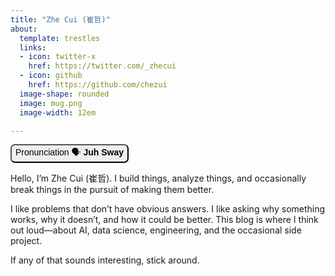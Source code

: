 ```yaml
---
title: "Zhe Cui (崔哲)"
about:
  template: trestles
  links:
  - icon: twitter-x
    href: https://twitter.com/_zhecui
  - icon: github
    href: https://github.com/chezui
  image-shape: rounded 
  image: mug.png
  image-width: 12em

---
```

<p><button onclick="playAudio()"
style="font-size: 14px; border-radius: 7px;">Pronunciation 🗣 <b>Juh Sway</b></button></p>

<script>
function playAudio() {
    var audio = new Audio('name.mp3');
    audio.play();
}
</script>

Hello, I’m Zhe Cui (崔哲). I build things, analyze things, and occasionally break things in the pursuit of making them better.

I like problems that don’t have obvious answers. I like asking why something works, why it doesn’t, and how it could be better. This blog is where I think out loud—about AI, data science, engineering, and the occasional side project.

If any of that sounds interesting, stick around.

